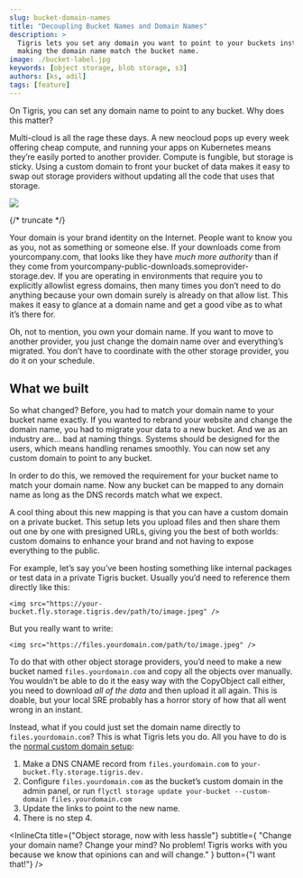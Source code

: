 ```yaml
---
slug: bucket-domain-names
title: "Decoupling Bucket Names and Domain Names"
description: >
  Tigris lets you set any domain you want to point to your buckets instead of
  making the domain name match the bucket name.
image: ./bucket-label.jpg
keywords: [object storage, blob storage, s3]
authors: [ks, adil]
tags: [feature]
---
```



On Tigris, you can set any domain name to point to any bucket. Why does this
matter?

Multi-cloud is all the rage these days. A new neocloud pops up every week
offering cheap compute, and running your apps on Kubernetes means they’re easily
ported to another provider. Compute is fungible, but storage is sticky. Using a
custom domain to front your bucket of data makes it easy to swap out storage
providers without updating all the code that uses that storage.

![](./bucket-label.jpg)

{/* truncate */}

Your domain is your brand identity on the Internet. People want to know you as
you, not as something or someone else. If your downloads come from
yourcompany.com, that looks like they have _much more authority_ than if they
come from yourcompany-public-downloads.someprovider-storage.dev. If you are
operating in environments that require you to explicitly allowlist egress
domains, then many times you don’t need to do anything because your own domain
surely is already on that allow list. This makes it easy to glance at a domain
name and get a good vibe as to what it’s there for.

Oh, not to mention, you own your domain name. If you want to move to another
provider, you just change the domain name over and everything’s migrated. You
don’t have to coordinate with the other storage provider, you do it on your
schedule.

## What we built

So what changed? Before, you had to match your domain name to your bucket name
exactly. If you wanted to rebrand your website and change the domain name, you
had to migrate your data to a new bucket. And we as an industry are… bad at
naming things. Systems should be designed for the users, which means handling
renames smoothly. You can now set any custom domain to point to any bucket.

In order to do this, we removed the requirement for your bucket name to match
your domain name. Now any bucket can be mapped to any domain name as long as the
DNS records match what we expect.

A cool thing about this new mapping is that you can have a custom domain on a
private bucket. This setup lets you upload files and then share them out one by
one with presigned URLs, giving you the best of both worlds: custom domains to
enhance your brand and not having to expose everything to the public.

For example, let’s say you’ve been hosting something like internal packages or
test data in a private Tigris bucket. Usually you’d need to reference them
directly like this:

```
<img src="https://your-bucket.fly.storage.tigris.dev/path/to/image.jpeg" />
```

But you really want to write:

```
<img src="https://files.yourdomain.com/path/to/image.jpeg" />
```

To do that with other object storage providers, you’d need to make a new bucket
named `files.yourdomain.com` and copy all the objects over manually. You
wouldn’t be able to do it the easy way with the CopyObject call either, you need
to download _all of the data_ and then upload it all again. This is doable, but
your local SRE probably has a horror story of how that all went wrong in an
instant.

Instead, what if you could just set the domain name directly to
`files.yourdomain.com`? This is what Tigris lets you do. All you have to do is
the
[normal custom domain setup](https://www.tigrisdata.com/docs/buckets/custom-domain/):

1. Make a DNS CNAME record from `files.yourdomain.com` to
   `your-bucket.fly.storage.tigris.dev.`
2. Configure `files.yourdomain.com` as the bucket’s custom domain in the admin
   panel, or run
   `flyctl storage update your-bucket --custom-domain files.yourdomain.com`
3. Update the links to point to the new name.
4. There is no step 4.

<InlineCta
  title={"Object storage, now with less hassle"}
  subtitle={
    "Change your domain name? Change your mind? No problem! Tigris works with you because we know that opinions can and will change."
  }
  button={"I want that!"}
/>
